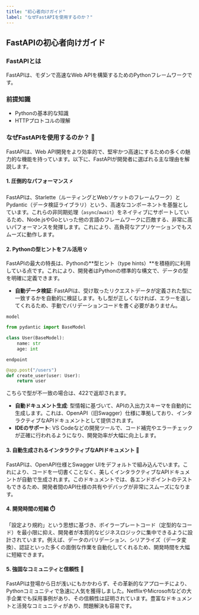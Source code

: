 ```yaml
---
title: "初心者向けガイド"
label: "なぜFastAPIを使用するのか？"
---
```


## FastAPIの初心者向けガイド

### FastAPIとは

FastAPIは、モダンで高速なWeb APIを構築するためのPythonフレームワークです。

### 前提知識

- Pythonの基本的な知識
- HTTPプロトコルの理解

### なぜFastAPIを使用するのか？ 🚀

FastAPIは、Web API開発をより効率的で、堅牢かつ高速にするための多くの魅力的な機能を持っています。以下に、FastAPIが開発者に選ばれる主な理由を解説します。

#### 1. 圧倒的なパフォーマンス ⚡️

FastAPIは、Starlette（ルーティングとWebソケットのフレームワーク）とPydantic（データ検証ライブラリ）という、高速なコンポーネントを基盤としています。これらの非同期処理（`async`/`await`）をネイティブにサポートしているため、Node.jsやGoといった他の言語のフレームワークに匹敵する、非常に高いパフォーマンスを発揮します。これにより、高負荷なアプリケーションでもスムーズに動作します。

#### 2. Pythonの型ヒントをフル活用 💡

FastAPIの最大の特長は、Pythonの**型ヒント（type hints）**を積極的に利用している点です。これにより、開発者はPythonの標準的な構文で、データの型を明確に定義できます。

- **自動データ検証**: FastAPIは、受け取ったリクエストデータが定義された型に一致するかを自動的に検証します。もし型が正しくなければ、エラーを返してくれるため、手動でバリデーションコードを書く必要がありません。

`model`
```py
from pydantic import BaseModel

class User(BaseModel):
    name: str
    age: int
```

`endpoint`
```py
@app.post("/users")
def create_user(user: User):
    return user
```

こちらで型が不一致の場合は、422で返却されます。

- **自動ドキュメント生成**: 型情報に基づいて、APIの入出力スキーマを自動的に生成します。これは、OpenAPI（旧Swagger）仕様に準拠しており、インタラクティブなAPIドキュメントとして提供されます。
- **IDEのサポート**: VS Codeなどの開発ツールで、コード補完やエラーチェックが正確に行われるようになり、開発効率が大幅に向上します。

#### 3. 自動生成されるインタラクティブなAPIドキュメント 📝

FastAPIは、OpenAPI仕様とSwagger UIをデフォルトで組み込んでいます。これにより、コードを一切書くことなく、美しくインタラクティブなAPIドキュメントが自動で生成されます。このドキュメントでは、各エンドポイントのテストもできるため、開発者間のAPI仕様の共有やデバッグが非常にスムーズになります。

#### 4. 開発時間の短縮 ⏱️

「設定より規約」という思想に基づき、ボイラープレートコード（定型的なコード）を最小限に抑え、開発者が本質的なビジネスロジックに集中できるように設計されています。例えば、データのバリデーション、シリアライズ（データ変換）、認証といった多くの面倒な作業を自動化してくれるため、開発時間を大幅に短縮できます。

#### 5. 強固なコミュニティと信頼性 🤝

FastAPIは登場から日が浅いにもかかわらず、その革新的なアプローチにより、Pythonコミュニティで急速に人気を獲得しました。NetflixやMicrosoftなどの大手企業でも採用事例があり、その信頼性は証明されています。豊富なドキュメントと活発なコミュニティがあり、問題解決も容易です。
